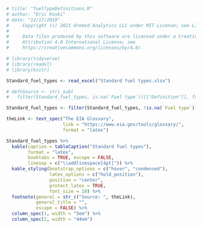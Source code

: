 ```r
# title: "fuelTypeDefinitions.R"
# author: "Eric Koski"
# date: "12/17/2019"
#     Copyright (c) 2021 Orebed Analytics LLC under MIT License; see LICENSE.md. 
# 
#     Data files produced by this software are licensed under a Creative Commons 
#     Attribution 4.0 International License; see
#     https://creativecommons.org/licenses/by/4.0/. 

# library(tidyverse)
# library(readxl)
# library(knitr)

Standard_fuel_types <- read_excel("Standard fuel types.xlsx")

# defnSource <- stri_sub(
#   filter(Standard_fuel_types, is.na(`Fuel type`))[["Definition"]], from = 2)

Standard_fuel_types <- filter(Standard_fuel_types, !is.na(`Fuel type`))

theLink <- text_spec("The EIA Glossary", 
                     link = "https://www.eia.gov/tools/glossary/",
                     format = "latex")

Standard_fuel_types %>% 
  kable(caption = tableCaption("Standard fuel types"),
        format = "latex", 
        booktabs = TRUE, escape = FALSE,
        linesep = c("\\addlinespace[4pt]")) %>%
  kable_styling(bootstrap_options = c("hover", "condensed"),
                latex_options = c("hold_position"),
                position = "center",
                protect_latex = TRUE,
                font_size = 10) %>%
  footnote(general = str_c("Source: ", theLink),
           general_title = "",
           escape = FALSE) %>%
  column_spec(1, width = "5em") %>%
  column_spec(2, width = "44em") 

```